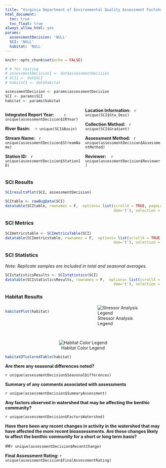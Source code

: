 ```yaml
---
title: "Virginia Department of Environmental Quality Assessment Factsheet"
html_document:
  toc: true
  toc_float: true
always_allow_html: yes
params:
  assessmentDecision: 'NULL'
  SCI: 'NULL'
  habitat: 'NULL'
---
```


<style>
  .col2 {
    columns: 2 200px;         /* number of columns and width in pixels*/
    -webkit-columns: 2 200px; /* chrome, safari */
    -moz-columns: 2 200px;    /* firefox */
  }
</style>

```r
knitr::opts_chunk$set(echo = FALSE)

# # for testing
# assessmentDecision1 <- dat$assessmentDecision
# SCI1 <- dat$SCI
# habitat1 <- dat$habitat

assessmentDecision <- params$assessmentDecision
SCI <- params$SCI
habitat <- params$habitat
```

<div class="col2">

**Integrated Report Year:** &nbsp;&nbsp;&nbsp;&nbsp;&nbsp;&nbsp; `r unique(assessmentDecision$IRYear)`

**River Basin:** &nbsp;&nbsp; `r unique(SCI$Basin)`

**Stream Name:** &nbsp;&nbsp;`r unique(assessmentDecision$StreamName)`

**Station ID:** &nbsp;&nbsp;`r unique(assessmentDecision$StationID)`

**Location Information:** &nbsp;&nbsp;`r unique(SCI$Sta_Desc)`

**Collection Method:** &nbsp;&nbsp;`r unique(SCI$Gradient)`

**Assessment Method: ** &nbsp;&nbsp;`r unique(assessmentDecision$AssessmentMethod)`

**Reviewer:** &nbsp;&nbsp; `r unique(assessmentDecision$Reviewer)`

</div>

### SCI Results

```r
SCIresultsPlot(SCI, assessmentDecision)
```


```r
SCItable <- rawBugData(SCI)
datatable(SCItable, rownames = F,  options= list(scrollX = TRUE, pageLength = nrow(SCItable), #scrollY = "150px", 
                                                 dom='t'), selection = 'none') 
```

### SCI Metrics

```r
SCImetricstable <- SCImetricsTable(SCI)
datatable(SCImetricstable, rownames = F,  options= list(scrollX = TRUE, pageLength = nrow(SCImetricstable), #scrollY = "150px", 
                                                 dom='t'), selection = 'none') 
```

### SCI Statistics

*Note: Replicate samples are included in total and seasonal averages.*

```r
SCIstatisticsResults <- SCIstatistics(SCI)
datatable(SCIstatisticsResults, rownames = F,  options= list(scrollX = TRUE, pageLength = nrow(SCIstatisticsResults), #scrollY = "150px", 
                                                 dom='t'), selection = 'none') 
```

### Habitat Results

<div class="col2">

```r
habitatPlot(habitat)
```

![Stressor Analysis Legend](images/riskCategories.PNG)

</div>

<br>

<center>
![Habitat Color Legend](images/HabitatColor.jpg)
</center>

```r
habitatDTcoloredTable(habitat)
```





**Are there any seasonal differences noted?**

`r unique(assessmentDecision$SeasonalDifferences)` 

**Summary of any comments associated with assessments**

`r unique(assessmentDecision$SummaryAssessment)`


**Any factors observed in watershed that may be affecting the benthic community?**

`r unique(assessmentDecision$FactorsWatershed)`


**Have there been any recent changes in activity in the watershed that may have affected the more recent bioassessments.  Are these changes likely to affect the benthic community for a short or long term basis?**

##`r unique(assessmentDecision$RecentChange)`



**Final Assessment Rating:**
`r unique(assessmentDecision$FinalAssessmentRating)`

